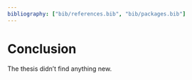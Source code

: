 ```yaml
---
bibliography: ["bib/references.bib", "bib/packages.bib"]
---
```


# Conclusion {#sec-concl}

The thesis didn't find anything new.
